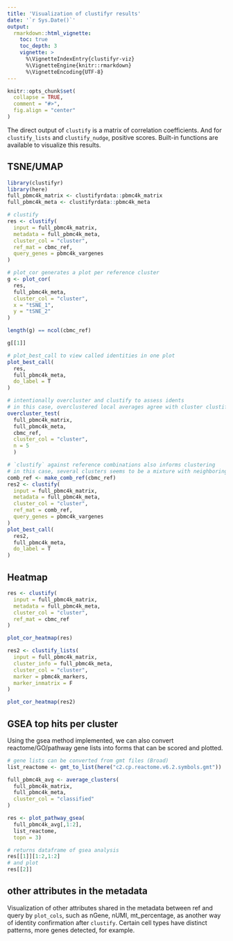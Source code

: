 ```yaml
---
title: 'Visualization of clustifyr results'
date: '`r Sys.Date()`'
output:
  rmarkdown::html_vignette:
    toc: true
    toc_depth: 3
    vignette: >
      %\VignetteIndexEntry{clustifyr-viz}
      %\VignetteEngine{knitr::rmarkdown}
      %\VignetteEncoding{UTF-8}
---
```


```r
knitr::opts_chunk$set(
  collapse = TRUE,
  comment = "#>",
  fig.align = "center"
)
```

The direct output of `clustify` is a matrix of correlation coefficients. And for `clustify_lists` and `clustify_nudge`, positive scores. Built-in functions are available to visualize this results.

## TSNE/UMAP

```r
library(clustifyr)
library(here)
full_pbmc4k_matrix <- clustifyrdata::pbmc4k_matrix
full_pbmc4k_meta <- clustifyrdata::pbmc4k_meta

# clustify
res <- clustify(
  input = full_pbmc4k_matrix,
  metadata = full_pbmc4k_meta,
  cluster_col = "cluster",
  ref_mat = cbmc_ref,
  query_genes = pbmc4k_vargenes
)

# plot_cor generates a plot per reference cluster
g <- plot_cor(
  res,
  full_pbmc4k_meta,
  cluster_col = "cluster",
  x = "tSNE_1", 
  y = "tSNE_2"
)

length(g) == ncol(cbmc_ref)

g[[1]]

# plot_best_call to view called identities in one plot
plot_best_call(
  res,
  full_pbmc4k_meta,
  do_label = T
)

# intentionally overcluster and clustify to assess idents
# in this case, overclustered local averages agree with cluster clustify results
overcluster_test(
  full_pbmc4k_matrix,
  full_pbmc4k_meta,
  cbmc_ref,
  cluster_col = "cluster",
  n = 5
  )

# `clustify` against reference combinations also informs clustering
# in this case, several clusters seems to be a mixture with neighboring idents
comb_ref <- make_comb_ref(cbmc_ref)
res2 <- clustify(
  input = full_pbmc4k_matrix,
  metadata = full_pbmc4k_meta,
  cluster_col = "cluster",
  ref_mat = comb_ref,
  query_genes = pbmc4k_vargenes
)
plot_best_call(
  res2,
  full_pbmc4k_meta,
  do_label = T
)
```

## Heatmap
```r
res <- clustify(
  input = full_pbmc4k_matrix,
  metadata = full_pbmc4k_meta,
  cluster_col = "cluster",
  ref_mat = cbmc_ref
)

plot_cor_heatmap(res)

res2 <- clustify_lists(
  input = full_pbmc4k_matrix,
  cluster_info = full_pbmc4k_meta,
  cluster_col = "cluster",
  marker = pbmc4k_markers,
  marker_inmatrix = F
)

plot_cor_heatmap(res2)
```

## GSEA top hits per cluster
Using the gsea method implemented, we can also convert reactome/GO/pathway gene lists into forms that can be scored and plotted.
```r
# gene lists can be converted from gmt files (Broad)
list_reactome <- gmt_to_list(here("c2.cp.reactome.v6.2.symbols.gmt"))

full_pbmc4k_avg <- average_clusters(
  full_pbmc4k_matrix, 
  full_pbmc4k_meta, 
  cluster_col = "classified"
)

res <- plot_pathway_gsea(
  full_pbmc4k_avg[,1:2], 
  list_reactome, 
  topn = 3)

# returns dataframe of gsea analysis
res[[1]][1:2,1:2]
# and plot
res[[2]]
```

## other attributes in the metadata
Visualization of other attributes shared in the metadata between ref and query by `plot_cols`, such as nGene, nUMI, mt_percentage, as another way of identity confirmation after `clustify`. Certain cell types have distinct patterns, more genes detected, for example.
